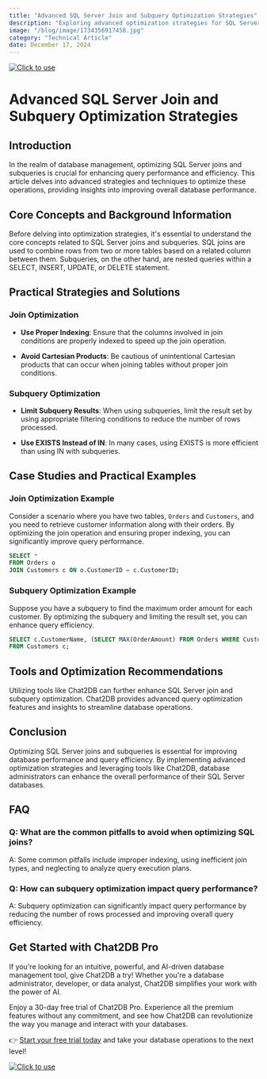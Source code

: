 ```yaml
---
title: "Advanced SQL Server Join and Subquery Optimization Strategies"
description: "Exploring advanced optimization strategies for SQL Server joins and subqueries to improve query performance and efficiency."
image: "/blog/image/1734356917458.jpg"
category: "Technical Article"
date: December 17, 2024
---
```

[![Click to use](/image/blog/bg/chat2db1.png)](https://app.chat2db.ai/)
# Advanced SQL Server Join and Subquery Optimization Strategies


<Authors date="December 17, 2024">
  <Author name="Aiden Stone" link="https://chat2db.ai" />
</Authors>

## Introduction

In the realm of database management, optimizing SQL Server joins and subqueries is crucial for enhancing query performance and efficiency. This article delves into advanced strategies and techniques to optimize these operations, providing insights into improving overall database performance.

## Core Concepts and Background Information

Before delving into optimization strategies, it's essential to understand the core concepts related to SQL Server joins and subqueries. SQL joins are used to combine rows from two or more tables based on a related column between them. Subqueries, on the other hand, are nested queries within a SELECT, INSERT, UPDATE, or DELETE statement.

## Practical Strategies and Solutions

### Join Optimization

- **Use Proper Indexing**: Ensure that the columns involved in join conditions are properly indexed to speed up the join operation.

- **Avoid Cartesian Products**: Be cautious of unintentional Cartesian products that can occur when joining tables without proper join conditions.

### Subquery Optimization

- **Limit Subquery Results**: When using subqueries, limit the result set by using appropriate filtering conditions to reduce the number of rows processed.

- **Use EXISTS Instead of IN**: In many cases, using EXISTS is more efficient than using IN with subqueries.

## Case Studies and Practical Examples

### Join Optimization Example

Consider a scenario where you have two tables, `Orders` and `Customers`, and you need to retrieve customer information along with their orders. By optimizing the join operation and ensuring proper indexing, you can significantly improve query performance.

```sql
SELECT *
FROM Orders o
JOIN Customers c ON o.CustomerID = c.CustomerID;
```

### Subquery Optimization Example

Suppose you have a subquery to find the maximum order amount for each customer. By optimizing the subquery and limiting the result set, you can enhance query efficiency.

```sql
SELECT c.CustomerName, (SELECT MAX(OrderAmount) FROM Orders WHERE CustomerID = c.CustomerID) AS MaxOrderAmount
FROM Customers c;
```

## Tools and Optimization Recommendations

Utilizing tools like Chat2DB can further enhance SQL Server join and subquery optimization. Chat2DB provides advanced query optimization features and insights to streamline database operations.

## Conclusion

Optimizing SQL Server joins and subqueries is essential for improving database performance and query efficiency. By implementing advanced optimization strategies and leveraging tools like Chat2DB, database administrators can enhance the overall performance of their SQL Server databases.

## FAQ

### Q: What are the common pitfalls to avoid when optimizing SQL joins?

A: Some common pitfalls include improper indexing, using inefficient join types, and neglecting to analyze query execution plans.

### Q: How can subquery optimization impact query performance?

A: Subquery optimization can significantly impact query performance by reducing the number of rows processed and improving overall query efficiency.


## Get Started with Chat2DB Pro

If you're looking for an intuitive, powerful, and AI-driven database management tool, give Chat2DB a try! Whether you're a database administrator, developer, or data analyst, Chat2DB simplifies your work with the power of AI.

Enjoy a 30-day free trial of Chat2DB Pro. Experience all the premium features without any commitment, and see how Chat2DB can revolutionize the way you manage and interact with your databases.

👉 [Start your free trial today](https://app.chat2db.ai/) and take your database operations to the next level!

[![Click to use](/image/blog/bg/chat2db.jpg)](https://app.chat2db.ai/)